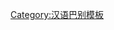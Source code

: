 {{User language-1|cmn-chongqing|該用戶能以'''[[:Category:cmn-chongqing-1 使用者|簡單]]'''的'''[[:Category:cmn-chongqing 使用者|重庆話]]'''摆龙门阵。|重庆話|12|9}}
<noinclude>
{{babel-lang|重慶|zh-chongqing|langvoid=話}}
[[Category:汉语巴别模板]]
</noinclude>